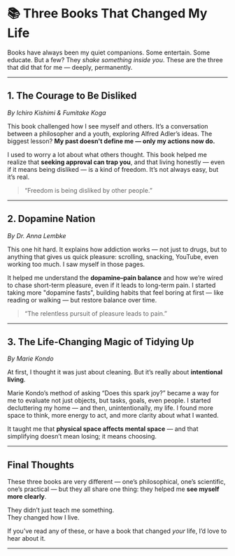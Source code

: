 # 📚 Three Books That Changed My Life

Books have always been my quiet companions. Some entertain. Some educate. But a few? They _shake something inside you_. These are the three that did that for me — deeply, permanently.

---

## 1. The Courage to Be Disliked

_By Ichiro Kishimi & Fumitake Koga_

This book challenged how I see myself and others. It’s a conversation between a philosopher and a youth, exploring Alfred Adler’s ideas. The biggest lesson? **My past doesn't define me — only my actions now do.**

I used to worry a lot about what others thought. This book helped me realize that **seeking approval can trap you**, and that living honestly — even if it means being disliked — is a kind of freedom. It’s not always easy, but it’s real.

> “Freedom is being disliked by other people.”

---

## 2. Dopamine Nation

_By Dr. Anna Lembke_

This one hit hard. It explains how addiction works — not just to drugs, but to anything that gives us quick pleasure: scrolling, snacking, YouTube, even working too much. I saw myself in those pages.

It helped me understand the **dopamine–pain balance** and how we’re wired to chase short-term pleasure, even if it leads to long-term pain. I started taking more "dopamine fasts", building habits that feel boring at first — like reading or walking — but restore balance over time.

> “The relentless pursuit of pleasure leads to pain.”

---

## 3. The Life-Changing Magic of Tidying Up

_By Marie Kondo_

At first, I thought it was just about cleaning. But it’s really about **intentional living**.

Marie Kondo’s method of asking “Does this spark joy?” became a way for me to evaluate not just objects, but tasks, goals, even people. I started decluttering my home — and then, unintentionally, my life. I found more space to think, more energy to act, and more clarity about what I wanted.

It taught me that **physical space affects mental space** — and that simplifying doesn’t mean losing; it means choosing.

---

## Final Thoughts

These three books are very different — one’s philosophical, one’s scientific, one’s practical — but they all share one thing: they helped me **see myself more clearly**.

They didn’t just teach me something.  
They changed how I live.

If you’ve read any of these, or have a book that changed _your_ life, I’d love to hear about it.

---

